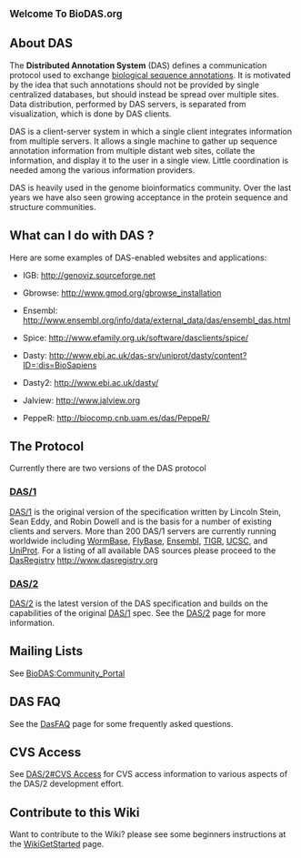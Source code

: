 <big>'''Welcome To BioDAS.org'''</big>

== About DAS ==

The <b>Distributed Annotation System</b> (DAS) defines a communication protocol used 
to exchange [http://wikiomics.org/wiki/Viewing_and_sharing_genome_annotations biological sequence annotations]. 
It is motivated by the idea that such annotations 
should not be provided by single centralized databases, but should instead be spread 
over multiple sites. Data distribution, performed by DAS servers, is separated
from visualization, which is done by DAS clients.

DAS is a client-server system in which a single client integrates information from 
multiple servers. It allows a single machine to gather up sequence annotation 
information from multiple distant web sites, collate the information, and display it
to the user in a single view. Little coordination is needed among the various 
information providers.

DAS is heavily used in the genome bioinformatics community. Over the last years we have also
seen growing acceptance in the protein sequence and structure communities.

== What can I do with DAS ? ==

Here are some examples of DAS-enabled websites and applications:

* IGB: http://genoviz.sourceforge.net

* Gbrowse: http://www.gmod.org/gbrowse_installation

* Ensembl: http://www.ensembl.org/info/data/external_data/das/ensembl_das.html

* Spice: http://www.efamily.org.uk/software/dasclients/spice/

* Dasty: http://www.ebi.ac.uk/das-srv/uniprot/dasty/content?ID=:dis=BioSapiens

* Dasty2: http://www.ebi.ac.uk/dasty/

* Jalview: http://www.jalview.org

* PeppeR: http://biocomp.cnb.uam.es/das/PeppeR/

== The Protocol ==

Currently there are two versions of the DAS protocol

=== [[DAS/1]] ===

[[DAS/1]] is the original version of the specification written by Lincoln Stein, Sean Eddy, and Robin Dowell and is the basis for a number of existing clients and servers. More than 200 DAS/1 servers are currently running worldwide including [http://www.wormbase.org/ WormBase], [http://www.flybase.org/ FlyBase], [http://www.ensembl.org/ Ensembl], [http://www.tigr.org/ TIGR],  [http://genome.ucsc.edu/ UCSC], and [http://www.ebi.ac.uk/uniprot-das/ UniProt]. For a listing of all available DAS sources please proceed to the [[DasRegistry]] http://www.dasregistry.org

=== [[DAS/2]] ===

[[DAS/2]] is the latest version of the DAS specification and builds on the capabilities of the original [[DAS/1]] spec. See the [[DAS/2]] page for more information.

== Mailing Lists ==

See [[BioDAS:Community_Portal]]

== DAS FAQ ==

See the [[DasFAQ]] page for some frequently asked questions.

== CVS Access ==

See [[DAS/2#CVS Access]] for CVS access information to various aspects of the DAS/2 development effort.

== Contribute to this Wiki ==

Want to contribute to the Wiki? please see some beginners instructions at the [[WikiGetStarted]] page.